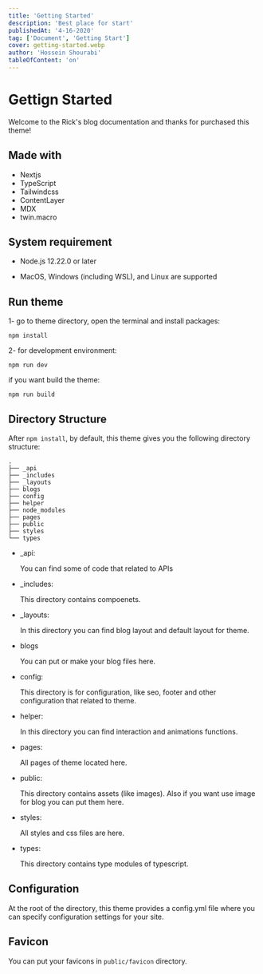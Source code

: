 ```yaml
---
title: 'Getting Started'
description: 'Best place for start'
publishedAt: '4-16-2020'
tag: ['Document', 'Getting Start']
cover: getting-started.webp
author: 'Hossein Shourabi'
tableOfContent: 'on'
---
```


# Gettign Started

Welcome to the Rick's blog documentation and thanks for purchased this theme!

## Made with

- Nextjs
- TypeScript
- Tailwindcss
- ContentLayer
- MDX
- twin.macro

## System requirement

- Node.js 12.22.0 or later

- MacOS, Windows (including WSL), and Linux are supported

## Run theme

1- go to theme directory, open the terminal and install packages:

```
npm install
```

2- for development environment:

```
npm run dev
```

if you want build the theme:

```
npm run build
```

## Directory Structure

After `npm install`, by default, this theme gives you the following directory structure:

```
.
├── _api
├── _includes
├── _layouts
├── blogs
├── config
├── helper
├── node_modules
├── pages
├── public
├── styles
└── types
```

- \_api:

  You can find some of code that related to APIs

- \_includes:

  This directory contains compoenets.

- \_layouts:

  In this directory you can find blog layout and default layout for theme.

- blogs

  You can put or make your blog files here.

- config:

  This directory is for configuration, like seo, footer and other configuration that related to theme.

- helper:

  In this directory you can find interaction and animations functions.

- pages:

  All pages of theme located here.

- public:

  This directory contains assets (like images). Also if you want use image for blog you can put them here.

- styles:

  All styles and css files are here.

- types:

  This directory contains type modules of typescript.

## Configuration

At the root of the directory, this theme provides a config.yml file where you can specify configuration settings for your site.

## Favicon

You can put your favicons in `public/favicon` directory.
